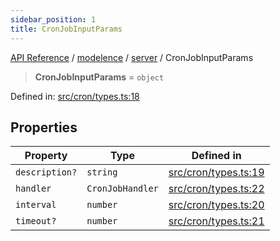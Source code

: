 ```yaml
---
sidebar_position: 1
title: CronJobInputParams
---
```


[API Reference](/api-reference/modelence/server/type-aliases/../../../index) / [modelence](/api-reference/modelence/server/type-aliases/../../index) / [server](/api-reference/modelence/server/type-aliases/../index) / CronJobInputParams

> **CronJobInputParams** = `object`

Defined in: [src/cron/types.ts:18](https://github.com/modelence/modelence/blob/809424c6b59ab40946028f4877726a845a1d5a48/packages/modelence/src/cron/types.ts#L18)

## Properties

| Property | Type | Defined in |
| ------ | ------ | ------ |
| <a id="description"></a> `description?` | `string` | [src/cron/types.ts:19](https://github.com/modelence/modelence/blob/809424c6b59ab40946028f4877726a845a1d5a48/packages/modelence/src/cron/types.ts#L19) |
| <a id="handler"></a> `handler` | `CronJobHandler` | [src/cron/types.ts:22](https://github.com/modelence/modelence/blob/809424c6b59ab40946028f4877726a845a1d5a48/packages/modelence/src/cron/types.ts#L22) |
| <a id="interval"></a> `interval` | `number` | [src/cron/types.ts:20](https://github.com/modelence/modelence/blob/809424c6b59ab40946028f4877726a845a1d5a48/packages/modelence/src/cron/types.ts#L20) |
| <a id="timeout"></a> `timeout?` | `number` | [src/cron/types.ts:21](https://github.com/modelence/modelence/blob/809424c6b59ab40946028f4877726a845a1d5a48/packages/modelence/src/cron/types.ts#L21) |
